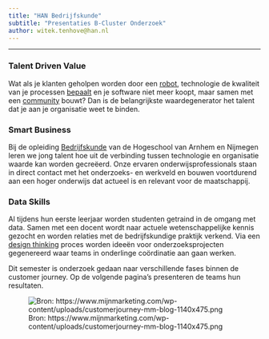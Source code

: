 ```yaml
---
title: "HAN Bedrijfskunde"
subtitle: "Presentaties B-Cluster Onderzoek"
author: witek.tenhove@han.nl
---
```


<hr>
### Talent Driven Value

Wat als je klanten geholpen worden door een [robot](https://youtu.be/JvbHu_bVa_g), technologie de kwaliteit van je processen [bepaalt](https://youtu.be/4DKrcpa8Z_E) en je software niet meer koopt, maar samen met een [community](https://youtu.be/w3jLJU7DT5E) bouwt? Dan is de belangrijkste waardegenerator het talent dat je aan je organisatie weet te binden.

### Smart Business

Bij de opleiding [Bedrijfskunde](https://www.han.nl/opleidingen/bachelor/bedrijfskunde/vt/) van de Hogeschool van Arnhem en Nijmegen leren we jong talent hoe uit de verbinding tussen technologie en organisatie waarde kan worden gecreëerd. Onze ervaren onderwijsprofessionals staan in direct contact met het onderzoeks- en werkveld en bouwen voortdurend aan een hoger onderwijs dat actueel is en relevant voor de maatschappij.

### Data Skills

Al tijdens hun eerste leerjaar worden studenten getraind in de omgang met data. Samen met een docent wordt naar actuele wetenschappelijke kennis gezocht en worden relaties met de bedrijfskundige praktijk verkend. Via een [design thinking](https://dschool.stanford.edu/) proces worden ideeën voor onderzoeksprojecten gegenereerd waar teams in onderlinge coördinatie aan gaan werken.

Dit semester is onderzoek gedaan naar verschillende fases binnen de customer journey. Op de volgende pagina's presenteren de teams hun resultaten.

![Bron: https://www.mijnmarketing.com/wp-content/uploads/customerjourney-mm-blog-1140x475.png](https://www.mijnmarketing.com/wp-content/uploads/customerjourney-mm-blog-1140x475.png)
